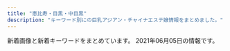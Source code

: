 ```yaml
---
title: "恵比寿・目黒・中目黒"
description: "キーワード別にの巨乳アジアン・チャイナエステ嬢情報をまとめました。"
---
```


新着画像と新着キーワードをまとめています。
2021年06月05日の情報です。

<DmmAffiliateIns />
<KeywordTable
  shops={
    [
    {
        "station": "\u897f\u5c0f\u5c71\u99c5",
        "img_links": [
            "http://www.oasis.esjoho.com/files/001-02.jpg",
            "http://www.oasis.esjoho.com/img/ttl_info.png",
            "http://www.oasis.esjoho.com/files/005.jpg",
            "http://www.oasis.esjoho.com/files/004-02.jpg",
            "http://www.oasis.esjoho.com/img/tel.png",
            "http://www.oasis.esjoho.com/files/001.jpg",
            "http://www.oasis.esjoho.com/files/002.jpg",
            "http://www.oasis.esjoho.com/files/004.jpg",
            "http://www.oasis.esjoho.com/img/ttl_news.png",
            "http://www.oasis.esjoho.com/files/005-02.jpg",
            "http://www.oasis.esjoho.com/files/002-02.jpg",
            "http://www.oasis.esjoho.com/img/goback.jpg",
            "http://www.oasis.esjoho.com/img/pickup.jpg",
            "http://www.oasis.esjoho.com/img/btn_blog.png",
            "http://www.oasis.esjoho.com/img/btn_side_mobile.jpg"
        ],
        "url": "http://www.oasis.esjoho.com/",
        "name": "\u7652\u3057\u5bb6",
        "keywords": {
            "87": 4,
            "86": 2,
            "C": 14,
            "85": 2,
            "D": 6
        }
    },
    {
        "url": "http://angel.jpn.cm/",
        "keywords": {
            "87": 3,
            "88": 4,
            "D": 28,
            "E": 4,
            "C": 40,
            "86": 10,
            "84": 2,
            "85": 6,
            "89": 2
        },
        "name": "Angel-\u30a8\u30f3\u30b8\u30a7\u30eb-",
        "img_links": [
            "http://angel.jpn.cm/images/top01.jpg",
            "http://angel.jpn.cm/images/room2.jpg",
            "http://angel.jpn.cm/photos/sites/3/2017/05/8.jpg",
            "http://angel.jpn.cm/photos/sites/3/2016/08/staff21.jpg",
            "http://angel.jpn.cm/images/girl-z2.jpg",
            "http://angel.jpn.cm/photos/sites/3/2016/08/staff4a.jpg",
            "http://angel.jpn.cm/photos/sites/3/2016/08/staff29a.jpg",
            "http://angel.jpn.cm/photos/sites/3/2019/06/2019060510404179.jpg",
            "http://angel.jpn.cm/photos/sites/3/2019/07/2019071213431954.jpg",
            "http://angel.jpn.cm/photos/sites/3/2019/12/2019122718552430.jpg",
            "http://angel.jpn.cm/images/girl-z1.jpg",
            "http://angel.jpn.cm/images/room6.jpg",
            "http://angel.jpn.cm/photos/sites/3/2019/10/2019100910242499.jpg",
            "http://angel.jpn.cm/images/nbj3.jpg",
            "http://angel.jpn.cm/photos/sites/3/2016/08/staff39.jpg",
            "http://angel.jpn.cm/photos/sites/3/2016/08/staff29.jpg",
            "http://angel.jpn.cm/photos/sites/3/2016/08/staff2a.jpg",
            "http://angel.jpn.cm/photos/sites/3/2021/02/2021021714005240.jpg",
            "http://angel.jpn.cm/photos/sites/3/2016/08/staff8.jpg",
            "http://angel.jpn.cm/photos/sites/3/2018/09/2018091001155585.jpg",
            "http://angel.jpn.cm/images/s_staff.png",
            "http://angel.jpn.cm/photos/sites/3/2016/08/staff25a.jpg",
            "http://angel.jpn.cm/photos/sites/3/2019/07/2019071016030711.jpg",
            "http://angel.jpn.cm/photos/sites/3/2016/08/staff23.jpg",
            "http://angel.jpn.cm/photos/sites/3/2016/08/staff3.jpg",
            "http://angel.jpn.cm/photos/sites/3/2017/12/2017122705371661.jpg",
            "http://angel.jpn.cm/photos/sites/3/2019/12/2019122718552333.jpg",
            "http://angel.jpn.cm/photos/sites/3/2016/08/staff38.jpg",
            "http://angel.jpn.cm/photos/sites/3/2019/12/2019122718552413.jpg",
            "http://angel.jpn.cm/photos/sites/3/2016/08/staff35.jpg",
            "http://angel.jpn.cm/images/info.jpg",
            "http://angel.jpn.cm/photos/sites/3/2016/10/staff01.jpg",
            "http://angel.jpn.cm/photos/sites/3/2016/08/staff7.jpg",
            "http://angel.jpn.cm/photos/sites/3/2016/08/staff25.jpg",
            "http://angel.jpn.cm/photos/sites/3/2018/11/201811011331167.jpg",
            "http://angel.jpn.cm/images/s_pick.png",
            "http://angel.jpn.cm/photos/sites/3/2016/08/staff22.jpg",
            "http://angel.jpn.cm/photos/sites/3/2020/06/2020061515170635.jpg",
            "http://angel.jpn.cm/images/room1.jpg",
            "http://angel.jpn.cm/photos/sites/3/2016/08/staff5.jpg",
            "http://angel.jpn.cm/photos/sites/3/2018/06/2018061505064251.jpg",
            "http://angel.jpn.cm/photos/sites/3/2016/08/staff37.jpg",
            "http://angel.jpn.cm/photos/sites/3/2016/09/staff40a.jpg",
            "http://angel.jpn.cm/photos/sites/3/2021/02/2021022516024747.jpg",
            "http://angel.jpn.cm/photos/sites/3/2019/11/2019111814073465.jpg",
            "http://angel.jpn.cm/photos/sites/3/2020/09/2020092511154515.jpg",
            "http://angel.jpn.cm/photos/sites/3/2016/08/staff24a.jpg",
            "http://angel.jpn.cm/images/room3.jpg",
            "http://angel.jpn.cm/photos/sites/3/2016/08/staff24.jpg",
            "http://angel.jpn.cm/photos/sites/3/2017/12/201712270537317.jpg",
            "http://angel.jpn.cm/photos/sites/3/2016/08/staff4.jpg",
            "http://angel.jpn.cm/photos/sites/3/2018/06/2018061505064271.jpg",
            "http://angel.jpn.cm/photos/sites/3/2016/08/staff28.jpg",
            "http://angel.jpn.cm/photos/sites/3/2016/09/staff40.jpg",
            "http://angel.jpn.cm/photos/sites/3/2017/11/2017112010234266.jpg",
            "http://angel.jpn.cm/photos/sites/3/2017/01/1.jpg",
            "http://angel.jpn.cm/photos/sites/3/2019/06/201906051042276.jpg",
            "http://angel.jpn.cm/photos/sites/3/2017/03/2.jpg",
            "http://angel.jpn.cm/photos/sites/3/2017/11/201711280608539.jpg",
            "http://angel.jpn.cm/images/mobile.jpg",
            "http://angel.jpn.cm/photos/sites/3/2016/08/staff39a.jpg",
            "http://angel.jpn.cm/images/room5.jpg",
            "http://angel.jpn.cm/photos/sites/3/2018/06/2018061601280885.jpg",
            "http://angel.jpn.cm/images/s_news.png",
            "http://angel.jpn.cm/images/top02.jpg",
            "http://angel.jpn.cm/photos/sites/3/2019/11/201911181407260.jpg",
            "http://angel.jpn.cm/images/s_mobile.png",
            "http://angel.jpn.cm/photos/sites/3/2016/08/staff36g.jpg",
            "http://angel.jpn.cm/images/room7.jpg",
            "http://angel.jpn.cm/photos/sites/3/2016/08/staff11.jpg",
            "http://angel.jpn.cm/photos/sites/3/2016/08/staff2.jpg",
            "http://angel.jpn.cm/photos/sites/3/2017/04/1.jpg",
            "http://angel.jpn.cm/photos/sites/3/2016/08/staff28a.jpg",
            "http://angel.jpn.cm/photos/sites/3/2018/06/2018062105525655.jpg",
            "http://angel.jpn.cm/photos/sites/3/2016/08/staff5a.jpg",
            "http://angel.jpn.cm/images/room4.jpg",
            "http://angel.jpn.cm/photos/sites/3/2016/08/staff3a.jpg",
            "http://angel.jpn.cm/photos/sites/3/2016/08/staff14.jpg",
            "http://angel.jpn.cm/photos/sites/3/2016/08/staff22a.jpg",
            "http://angel.jpn.cm/images/s_link.png",
            "http://cdn.dino-es.com/images/logo/150x40DinoEs.png",
            "http://angel.jpn.cm/photos/sites/3/2016/08/staff14a.jpg",
            "http://angel.jpn.cm/photos/sites/3/2016/09/72670992207769698.jpg"
        ],
        "station": "JR\u76ee\u9ed2\u99c5\u6771\u53e3"
    },
    {
        "station": "JR\u76ee\u9ed2\u99c5\u6771\u53e3",
        "name": "\u30d0\u30d9\u30eb",
        "img_links": [
            "https://meguro-babel.com/girl/24.jpg",
            "https://meguro-babel.com/topics/img/157-1.jpg",
            "https://meguro-babel.com/girl/4.jpg",
            "https://meguro-babel.com/girl/7.jpg",
            "https://meguro-babel.com/girl/8.jpg",
            "https://meguro-babel.com/images/img_1.jpg",
            "https://meguro-babel.com/images/room/photo04.jpg",
            "https://meguro-babel.com/girl/15.jpg",
            "https://meguro-babel.com/girl/5.jpg",
            "https://meguro-babel.com/girl/9.jpg",
            "https://meguro-babel.com/topics/img/145-1.jpg",
            "https://meguro-babel.com/images/room/photo03.jpg",
            "https://meguro-babel.com/images/room/photo01.jpg",
            "https://meguro-babel.com/images/topimg4.jpg",
            "https://meguro-babel.com/images/room/photo02.jpg",
            "https://meguro-babel.com/girl/1.jpg",
            "https://meguro-babel.com/topics/img/156-1.jpg",
            "https://meguro-babel.com/images/qr.jpg",
            "https://meguro-babel.com/girl/21.jpg"
        ],
        "keywords": {},
        "url": "https://meguro-babel.com/"
    },
    {
        "station": "JR\u76ee\u9ed2\u99c5\u6771\u53e3",
        "name": "Victoria\u30fb\u30d3\u30af\u30c8\u30ea\u30a2",
        "img_links": [
            "http://victoria.tyo.cm/photos/sites/13/2019/01/2019010506292922.jpg",
            "http://victoria.tyo.cm/photos/sites/13/2020/01/2020011104241542.jpg",
            "http://victoria.tyo.cm/photos/sites/13/2019/04/2019040304024424.jpg",
            "http://victoria.tyo.cm/photos/sites/13/2020/03/2020031904101259.jpg",
            "http://victoria.tyo.cm/photos/sites/13/2019/07/2019070206503156.jpg",
            "http://victoria.tyo.cm/photos/sites/13/2019/05/201905100639429.jpg",
            "http://victoria.tyo.cm/photos/sites/13/2019/10/2019101403232834.jpg",
            "http://victoria.tyo.cm/photos/sites/13/2019/02/2019021206543056.jpg",
            "http://victoria.tyo.cm/photos/sites/13/2020/01/2020011205500461.jpg",
            "http://victoria.tyo.cm/photos/sites/13/2018/12/2018122904422525.jpg",
            "http://victoria.tyo.cm/photos/sites/13/2018/12/2018122701570643.jpg",
            "http://victoria.tyo.cm/photos/sites/13/2019/01/2019010506293526.jpg",
            "http://victoria.tyo.cm/photos/sites/13/2021/02/2021021509575615.jpg",
            "http://victoria.tyo.cm/images/news.jpg",
            "http://victoria.tyo.cm/photos/sites/13/2018/12/2018121502493814.jpg",
            "http://victoria.tyo.cm/photos/sites/13/2020/10/2020100803550565.jpg",
            "http://victoria.tyo.cm/photos/sites/13/2020/02/2020021307433041.jpg",
            "http://victoria.tyo.cm/photos/sites/13/2020/02/2020020104570910.jpg",
            "http://victoria.tyo.cm/images/room3.jpg",
            "http://victoria.tyo.cm/images/face.jpg",
            "http://victoria.tyo.cm/photos/sites/13/2019/01/2019011103510521.jpg",
            "http://victoria.tyo.cm/photos/sites/13/2018/12/2018121502493953.jpg",
            "http://victoria.tyo.cm/photos/sites/13/2019/12/2019120904521737.jpg",
            "http://victoria.tyo.cm/photos/sites/13/2019/12/2019120904521188.jpg",
            "http://victoria.tyo.cm/images/pick.jpg",
            "http://victoria.tyo.cm/images/room1.jpg",
            "http://victoria.tyo.cm/images/room2.jpg",
            "http://victoria.tyo.cm/photos/sites/13/2019/02/2019021407162693.jpg",
            "http://victoria.tyo.cm/photos/sites/13/2019/01/2019012509505197.jpg",
            "http://victoria.tyo.cm/photos/sites/13/2020/02/202002030340133.jpg",
            "http://victoria.tyo.cm/photos/sites/13/2019/04/2019041807165826.jpg",
            "http://victoria.tyo.cm/photos/sites/13/2019/01/2019012108071242.jpg",
            "http://victoria.tyo.cm/images/s_staff.png",
            "https://www.a-side.com/ad/koko/include/banner/koko_125x125.png",
            "http://victoria.tyo.cm/photos/sites/13/2019/06/2019061005275095.jpg",
            "http://victoria.tyo.cm/photos/sites/13/2019/08/2019080607062415.jpg",
            "http://victoria.tyo.cm/photos/sites/13/2020/01/2020012005552622.jpg",
            "http://victoria.tyo.cm/photos/sites/13/2018/12/2018122701570616.jpg",
            "http://victoria.tyo.cm/photos/sites/13/2018/12/2018122904411765.jpg",
            "http://victoria.tyo.cm/photos/sites/13/2019/12/2019120406433710.jpg",
            "http://victoria.tyo.cm/images/top.jpg",
            "http://victoria.tyo.cm/photos/sites/13/2020/01/2020012005552181.jpg",
            "http://victoria.tyo.cm/photos/sites/13/2019/12/2019120106181894.jpg",
            "http://victoria.tyo.cm/photos/sites/13/2019/10/2019100904082968.jpg",
            "http://victoria.tyo.cm/images/room4.jpg",
            "http://victoria.tyo.cm/photos/sites/13/2018/12/2018121502493847.jpg",
            "http://victoria.tyo.cm/photos/sites/13/2018/12/2018121502493879.jpg",
            "http://victoria.tyo.cm/images/mobile.jpg",
            "http://victoria.tyo.cm/photos/sites/13/2019/01/2019012509534353.jpg",
            "http://victoria.tyo.cm/photos/sites/13/2019/02/2019022703022355.jpg"
        ],
        "url": "http://victoria.tyo.cm/",
        "keywords": {
            "82": 2,
            "E": 3,
            "93": 1,
            "F": 1,
            "C": 7,
            "86": 10,
            "G": 1,
            "D": 21,
            "87": 4,
            "89": 1,
            "83": 7,
            "85": 8
        }
    },
    {
        "img_links": [
            "http://www.himawari-aroma.xyz/images/staff/3/mayu.png",
            "http://www.himawari-aroma.xyz/images/shop/4/1.jpg",
            "http://www.himawari-aroma.xyz/images/shop/1.png",
            "http://www.himawari-aroma.xyz/images/psd/off.jpg",
            "http://www.himawari-aroma.xyz/images/shop/4/2.jpg",
            "http://www.himawari-aroma.xyz/images/13.png",
            "http://www.himawari-aroma.xyz/images/staff/3/ami.png",
            "http://www.himawari-aroma.xyz/images/sys.jpg"
        ],
        "url": "http://www.himawari-aroma.xyz/",
        "name": "\u3072\u307e\u308f\u308a",
        "station": "JR\u6075\u6bd4\u5bff\u99c5\u897f\u53e3",
        "keywords": {}
    },
    {
        "station": "JR\u76ee\u9ed2\u99c5\u6771\u53e3",
        "keywords": {},
        "url": "http://kintsuki.este88.com/",
        "img_links": [
            "http://kintsuki.este88.com/gals/yuyu1.jpg",
            "http://kintsuki.este88.com/images/r01.jpg",
            "http://kintsuki.este88.com/gals/mika1.jpg",
            "http://kintsuki.este88.com/gals/rei1.jpg",
            "http://kintsuki.este88.com/gals/kaori1.jpg",
            "http://kintsuki.este88.com/images/r04.jpg",
            "http://kintsuki.este88.com/images/r02.jpg",
            "http://kintsuki.este88.com/gals/koyuki1.jpg",
            "http://kintsuki.este88.com/gals/kana1.jpg",
            "http://kintsuki.este88.com/gals/kixyoko1.jpg",
            "http://kintsuki.este88.com/images/ph1.jpg",
            "http://kintsuki.este88.com/gals/momo1.jpg",
            "http://kintsuki.este88.com/gals/rina1.jpg"
        ],
        "name": "\u91d1\u306e\u6708"
    },
    {
        "img_links": [
            "http://nakamegurofun.com/files/003fa9d.jpg",
            "http://nakamegurofun.com/files/0064f22.jpg",
            "http://nakamegurofun.com/images/main_top.png",
            "http://nakamegurofun.com/files/006-020964.jpg",
            "http://nakamegurofun.com/files/002fa9d.jpg",
            "http://nakamegurofun.com/files/0080964.jpg",
            "http://nakamegurofun.com/images/service91a6.png",
            "http://nakamegurofun.com/files/0034f22.jpg",
            "http://nakamegurofun.com/images/s2.jpg",
            "http://nakamegurofun.com/images/s1.jpg",
            "http://nakamegurofun.com/files/007-030964.jpg",
            "http://nakamegurofun.com/images/infotiao1.jpg",
            "http://nakamegurofun.com/images/s4.jpg",
            "http://nakamegurofun.com/files/006-030964.jpg",
            "http://nakamegurofun.com/files/008-030964.jpg",
            "http://nakamegurofun.com/files/002-020964.jpg",
            "http://nakamegurofun.com/files/0070964.jpg",
            "http://nakamegurofun.com/files/007fa9d.jpg",
            "http://nakamegurofun.com/images/xian.png",
            "http://nakamegurofun.com/images/tel.png",
            "http://nakamegurofun.com/images/s3.jpg",
            "http://nakamegurofun.com/files/003-020964.jpg",
            "http://nakamegurofun.com/files/005-020964.jpg",
            "http://nakamegurofun.com/images/shop/shop04.jpg",
            "http://nakamegurofun.com/images/main_bottom.png",
            "http://nakamegurofun.com/images/zi_massage.png",
            "http://nakamegurofun.com/files/0030964.jpg",
            "http://nakamegurofun.com/files/008-020964.jpg",
            "http://nakamegurofun.com/files/008fa9d.jpg",
            "http://nakamegurofun.com/files/0024f22.jpg",
            "http://nakamegurofun.com/files/0054f22.jpg",
            "http://nakamegurofun.com/files/003-030964.jpg",
            "http://nakamegurofun.com/files/006fa9d.jpg",
            "http://nakamegurofun.com/images/s5.jpg",
            "http://nakamegurofun.com/files/0050964.jpg",
            "http://nakamegurofun.com/files/007-020964.jpg",
            "http://nakamegurofun.com/files/005-030964.jpg",
            "http://nakamegurofun.com/images/zi_staff.png",
            "http://nakamegurofun.com/files/0020964.jpg",
            "http://nakamegurofun.com/files/0084f22.jpg",
            "http://nakamegurofun.com/files/002-030964.jpg",
            "http://nakamegurofun.com/images/shop/shop02.jpg",
            "http://nakamegurofun.com/images/shop/shop03.jpg",
            "http://nakamegurofun.com/files/0074f22.jpg",
            "http://nakamegurofun.com/files/0060964.jpg",
            "http://nakamegurofun.com/files/005fa9d.jpg",
            "http://nakamegurofun.com/images/shop/shop01.jpg"
        ],
        "station": "\u4e2d\u76ee\u9ed2\u99c5\u897f\u53e3",
        "keywords": {
            "87": 4,
            "C": 1,
            "85": 1,
            "88": 1,
            "D": 5
        },
        "name": "Flower \uff5e\u30d5\u30e9\u30ef\u30fc\uff5e",
        "url": "http://nakamegurofun.com/"
    },
    {
        "img_links": [
            "https://lumia.tokyo/images/therapist/th_rei.jpg",
            "https://lumia.tokyo/images/therapist/th_sora.jpg",
            "https://lumia.tokyo/images/slide/new_open_sp.jpg",
            "https://lumia.tokyo/images/therapist/th_hina2.jpg",
            "https://lumia.tokyo/images/therapist/th_nana.jpg",
            "https://lumia.tokyo/images/therapist/th_mio.jpg",
            "https://lumia.tokyo/images/therapist/th_hina.jpg",
            "https://lumia.tokyo/images/therapist/th_mio2.jpg",
            "https://lumia.tokyo/images/therapist/th_rin.jpg",
            "https://lumia.tokyo/images/slide/main_slide_campaign_sp.jpg",
            "https://lumia.tokyo/images/therapist/th_hana.jpg"
        ],
        "url": "https://lumia.tokyo/",
        "station": "\u4e2d\u76ee\u9ed2\u99c5",
        "keywords": {
            "D": 2,
            "C": 12,
            "80": 2
        },
        "name": "Lumia\uff5e\u30eb\u30df\u30a2"
    },
    {
        "img_links": [
            "http://with-you.tyo.cm/photos/sites/6/2019/11/2019112916075813.jpg",
            "http://with-you.tyo.cm/images/s_recuit.jpg",
            "http://with-you.tyo.cm/photos/sites/6/2019/12/2019121017051599.jpg",
            "http://with-you.tyo.cm/photos/sites/6/2019/02/2019021818395644.jpg",
            "http://with-you.tyo.cm/photos/sites/6/2020/06/2020061515330329.jpg",
            "http://with-you.tyo.cm/photos/sites/6/2019/10/2019102716505281.jpg",
            "http://with-you.tyo.cm/photos/sites/6/2020/09/2020092511214697.jpg",
            "http://with-you.tyo.cm/images/s_news.jpg",
            "http://with-you.tyo.cm/photos/sites/6/2019/12/2019121914290846.jpg",
            "http://with-you.tyo.cm/photos/sites/6/2020/03/2020032714573892.jpg",
            "http://with-you.tyo.cm/photos/sites/6/2019/11/2019112214502832.jpg",
            "http://with-you.tyo.cm/images/s_pick.jpg",
            "http://with-you.tyo.cm/photos/sites/6/2019/12/2019121914290210.jpg",
            "http://with-you.tyo.cm/images/s_link.jpg",
            "http://with-you.tyo.cm/photos/sites/6/2021/04/2021041715082929.jpg",
            "http://with-you.tyo.cm/photos/sites/6/2019/11/2019112517122617.jpg",
            "http://with-you.tyo.cm/photos/sites/6/2019/02/2019021818404723.jpg",
            "http://with-you.tyo.cm/photos/sites/6/2019/11/2019110806175615.jpg",
            "http://with-you.tyo.cm/photos/sites/6/2019/11/2019110107572662.jpg",
            "http://with-you.tyo.cm/images/top.png",
            "http://with-you.tyo.cm/photos/sites/6/2019/03/2019030615474648.jpg",
            "http://with-you.tyo.cm/photos/sites/6/2019/11/2019110806175734.jpg",
            "http://with-you.tyo.cm/images/s_staff.jpg",
            "http://with-you.tyo.cm/photos/sites/6/2019/12/2019121017051597.jpg",
            "http://with-you.tyo.cm/photos/sites/6/2019/10/2019102716505124.jpg",
            "http://with-you.tyo.cm/photos/sites/6/2019/11/2019112916080552.jpg",
            "http://with-you.tyo.cm/photos/sites/6/2020/03/2020032714542799.jpg",
            "http://with-you.tyo.cm/photos/sites/6/2019/11/2019110108002447.jpg",
            "http://with-you.tyo.cm/photos/sites/6/2019/11/2019112916075124.jpg",
            "http://with-you.tyo.cm/photos/sites/6/2019/11/2019112517121980.jpg",
            "http://with-you.tyo.cm/photos/sites/6/2019/11/2019111915264240.jpg",
            "http://with-you.tyo.cm/photos/sites/6/2020/06/2020061515324852.jpg",
            "http://with-you.tyo.cm/photos/sites/6/2019/06/2019060510455732.jpg",
            "http://with-you.tyo.cm/photos/sites/6/2019/02/2019021816155116.jpg",
            "http://with-you.tyo.cm/photos/sites/6/2019/11/2019110107573374.jpg",
            "http://with-you.tyo.cm/photos/sites/6/2019/11/2019112214503286.jpg",
            "http://with-you.tyo.cm/photos/sites/6/2019/11/2019111915264046.jpg",
            "http://with-you.tyo.cm/photos/sites/6/2019/11/2019110606012817.jpg",
            "http://with-you.tyo.cm/photos/sites/6/2019/11/2019110108001772.jpg",
            "http://with-you.tyo.cm/photos/sites/6/2019/02/2019021816145119.jpg"
        ],
        "keywords": {
            "\u80f8": 2,
            "C": 36,
            "D": 18
        },
        "station": "JR\u76ee\u9ed2\u99c5\u6771\u53e3",
        "url": "http://with-you.tyo.cm",
        "name": "With you\u30fb\u30a6\u30a3\u30ba\u30e6\u30fc"
    },
    {
        "name": "\u307f\u3086\u304d",
        "url": "http://iyashi-kokoro.info/",
        "keywords": {
            "86": 38,
            "87": 3,
            "85": 5,
            "88": 7,
            "D": 40,
            "C": 7,
            "E": 13
        },
        "img_links": [
            "http://iyashi-kokoro.info/img/st56.jpg",
            "http://iyashi-kokoro.info/img/s64.jpg",
            "http://iyashi-kokoro.info/i/img/st44.jpg",
            "http://iyashi-kokoro.info/i/img/st65.jpg",
            "http://iyashi-kokoro.info/img/st43.jpg",
            "http://iyashi-kokoro.info/i/img/st55.jpg",
            "http://iyashi-kokoro.info/i/img/st43.jpg",
            "http://iyashi-kokoro.info/img/st55.jpg",
            "http://iyashi-kokoro.info/i/img/st52.jpg",
            "http://iyashi-kokoro.info/img/st32.jpg",
            "http://iyashi-kokoro.info/i/img/r1.jpg",
            "http://iyashi-kokoro.info/img/st50.jpg",
            "http://iyashi-kokoro.info/img/st58.jpg",
            "http://iyashi-kokoro.info/img/botton.jpg",
            "http://iyashi-kokoro.info/img/s63.jpg",
            "http://iyashi-kokoro.info/img/st51.jpg",
            "http://iyashi-kokoro.info/img/st20.jpg",
            "http://iyashi-kokoro.info/i/img/st49.jpg",
            "http://iyashi-kokoro.info/img/mo.png",
            "http://iyashi-kokoro.info/img/s65.jpg",
            "http://iyashi-kokoro.info/img/st53.jpg",
            "http://iyashi-kokoro.info/img/st46.jpg",
            "http://iyashi-kokoro.info/i/img/r2.jpg",
            "http://iyashi-kokoro.info/img/st41.jpg",
            "http://iyashi-kokoro.info/img/st39.jpg",
            "http://iyashi-kokoro.info/i/img/st57.jpg",
            "http://iyashi-kokoro.info/img/st49.jpg",
            "http://iyashi-kokoro.info/img/st61.jpg",
            "http://iyashi-kokoro.info/img/st40.jpg",
            "http://iyashi-kokoro.info/img/st29.jpg",
            "http://iyashi-kokoro.info/img/st65.jpg",
            "http://iyashi-kokoro.info/img/st62.jpg",
            "http://iyashi-kokoro.info/img/st64.jpg",
            "http://iyashi-kokoro.info/img/st60.jpg",
            "http://iyashi-kokoro.info/i/img/st54.jpg",
            "http://iyashi-kokoro.info/img/s55.jpg",
            "http://iyashi-kokoro.info/img/st52.jpg",
            "http://iyashi-kokoro.info/img/s60.jpg",
            "http://iyashi-kokoro.info/img/st54.jpg",
            "http://iyashi-kokoro.info/img/st44.jpg",
            "http://iyashi-kokoro.info/img/fla.jpg",
            "http://iyashi-kokoro.info/i/img/st41.jpg",
            "http://iyashi-kokoro.info/img/s58.jpg",
            "http://iyashi-kokoro.info/img/st59.jpg",
            "http://iyashi-kokoro.info/img/s18.jpg",
            "http://iyashi-kokoro.info/i/img/st59.jpg",
            "http://iyashi-kokoro.info/i/img/r3.jpg",
            "http://iyashi-kokoro.info/img/s61.jpg",
            "http://iyashi-kokoro.info/i/img/s1.jpg",
            "http://iyashi-kokoro.info/i/img/st20.jpg",
            "http://iyashi-kokoro.info/i/img/st56.jpg",
            "http://iyashi-kokoro.info/i/img/st62.jpg",
            "http://iyashi-kokoro.info/i/img/st63.jpg",
            "http://iyashi-kokoro.info/img/s57.jpg",
            "http://iyashi-kokoro.info/i/img/st51.jpg",
            "http://iyashi-kokoro.info/i/img/s4.jpg",
            "http://iyashi-kokoro.info/i/img/r4.jpg",
            "http://iyashi-kokoro.info/img/s59.jpg",
            "http://iyashi-kokoro.info/i/img/st42.jpg",
            "http://iyashi-kokoro.info/i/img/st58.jpg",
            "http://iyashi-kokoro.info/i/img/st32.jpg",
            "http://iyashi-kokoro.info/img/s54.jpg",
            "http://iyashi-kokoro.info/img/st42.jpg",
            "http://iyashi-kokoro.info/i/img/st29.jpg",
            "http://iyashi-kokoro.info/i/img/s3.jpg",
            "http://iyashi-kokoro.info/i/img/st64.jpg",
            "http://iyashi-kokoro.info/i/img/s2.jpg",
            "http://iyashi-kokoro.info/img/st63.jpg",
            "http://iyashi-kokoro.info/img/s56.jpg",
            "http://iyashi-kokoro.info/i/img/r6.jpg",
            "http://iyashi-kokoro.info/img/st57.jpg",
            "http://iyashi-kokoro.info/i/img/st60.jpg",
            "http://iyashi-kokoro.info/i/img/r5.jpg",
            "http://iyashi-kokoro.info/img/cam.jpg",
            "http://iyashi-kokoro.info/i/img/st61.jpg",
            "http://iyashi-kokoro.info/i/img/st53.jpg",
            "http://iyashi-kokoro.info/i/img/st39.jpg",
            "http://iyashi-kokoro.info/i/img/st40.jpg",
            "http://iyashi-kokoro.info/img/s62.jpg",
            "http://iyashi-kokoro.info/i/img/st50.jpg"
        ],
        "station": "JR\u76ee\u9ed2\u99c5\u6771\u53e3"
    },
    {
        "station": "JR\u6075\u6bd4\u5bff\u897f\u53e3",
        "img_links": [
            "http://sakuramadmin.jpest.net/uploads//2021051616285979-e1621182557998.jpeg",
            "http://sakuram.jpest.net/images/c5.jpg",
            "http://sakuram.jpest.net/images/c3.jpg",
            "http://sakuram.jpest.net/images/sp_tit_new.jpg",
            "http://sakuram.jpest.net/images/c1.jpg",
            "http://sakuramadmin.jpest.net/uploads//2021051906122737-scaled-e1621404764474.jpeg",
            "http://sakuramadmin.jpest.net/uploads//2021031911065558-e1616152029628.jpeg",
            "http://sakuramadmin.jpest.net/uploads//2021060403001280.jpg",
            "http://sakuram.jpest.net/images/c8.jpg",
            "http://sakuramadmin.jpest.net/uploads//2021052304205836-e1621743673429.jpeg",
            "http://sakuram.jpest.net/images/tit_staff.jpg",
            "http://sakuram.jpest.net/images/g0.jpg",
            "http://sakuram.jpest.net/images/sp_tit_massage.jpg",
            "http://sakuram.jpest.net/images/c9.jpg",
            "http://sakuram.jpest.net/images/c7.jpg",
            "http://sakuramadmin.jpest.net/uploads//2021031911072093-e1616152076234.jpeg",
            "http://sakuram.jpest.net/images/tit_pro.jpg",
            "http://sakuram.jpest.net/images/tel.png",
            "http://sakuramadmin.jpest.net/uploads//2021031911082377-e1616152110616.jpeg",
            "http://sakuram.jpest.net/images/c4.jpg",
            "http://sakuram.jpest.net/images/top.jpg",
            "http://sakuram.jpest.net/images/tit_massage.jpg",
            "http://sakuram.jpest.net/images/c6.jpg",
            "http://sakuram.jpest.net/images/tit_sch.jpg",
            "http://sakuramadmin.jpest.net/uploads//2021050608205136-e1620289297840.jpeg",
            "http://sakuramadmin.jpest.net/uploads//2021051404342418-e1620966876658.jpeg",
            "http://sakuram.jpest.net/images/acc.jpg",
            "http://sakuram.jpest.net/images/c2.jpg",
            "http://sakuramadmin.jpest.net/uploads//2021051616283953-e1621182530874.jpeg",
            "http://sakuram.jpest.net/images/sp_tit_staff.jpg",
            "http://sakuram.jpest.net/images/sp_tit_pro.jpg",
            "http://sakuram.jpest.net/images/tit_new.jpg",
            "http://sakuram.jpest.net/images/sp_tit_pick.jpg"
        ],
        "keywords": {
            "E": 1,
            "C": 1,
            "86": 1
        },
        "url": "http://sakuram.jpest.net/",
        "name": "\u685c\u6e80\u958b"
    },
    {
        "station": "JR\u76ee\u9ed2\u99c5\u897f\u53e3",
        "img_links": [
            "http://onlyone.tyo.cm/images/room1.jpg",
            "http://onlyone.tyo.cm/photos/sites/5/2021/02/202102181024101.jpg",
            "http://onlyone.tyo.cm/photos/sites/5/2019/12/2019121715483135.jpg",
            "http://onlyone.tyo.cm/photos/sites/5/2020/01/2020011412572423.jpg",
            "http://onlyone.tyo.cm/photos/sites/5/2019/05/2019052911352557.jpg",
            "http://onlyone.tyo.cm/photos/sites/5/2020/09/2020092617301564.jpg",
            "http://onlyone.tyo.cm/images/new.jpg",
            "http://onlyone.tyo.cm/photos/sites/5/2019/02/2019022310345266.jpg",
            "http://onlyone.tyo.cm/photos/sites/5/2019/07/201907171609201.jpg",
            "http://onlyone.tyo.cm/photos/sites/5/2019/07/2019070711031982.jpg",
            "http://onlyone.tyo.cm/photos/sites/5/2019/06/2019060510384975.jpg",
            "http://onlyone.tyo.cm/photos/sites/5/2021/05/2021050615551714.jpg",
            "http://onlyone.tyo.cm/photos/sites/5/2020/06/2020060815500896.jpg",
            "http://onlyone.tyo.cm/photos/sites/5/2020/05/2020051419324761.jpg",
            "http://onlyone.tyo.cm/photos/sites/5/2021/02/2021022515094363.jpg",
            "http://onlyone.tyo.cm/photos/sites/5/2020/01/2020011413500417.jpg",
            "http://onlyone.tyo.cm/photos/sites/5/2020/01/2020011413501066.jpg",
            "http://onlyone.tyo.cm/images/acc1.jpg",
            "http://onlyone.tyo.cm/photos/sites/5/2019/07/2019071716092046.jpg",
            "http://onlyone.tyo.cm/photos/sites/5/2019/06/2019060510472559.jpg",
            "http://onlyone.tyo.cm/photos/sites/5/2018/07/2018071709241386.jpg",
            "http://onlyone.tyo.cm/photos/sites/5/2020/07/2020070217061815.jpg",
            "http://onlyone.tyo.cm/photos/sites/5/2020/09/2020090210405221.jpg",
            "http://onlyone.tyo.cm/photos/sites/5/2019/08/2019082610481667.jpg",
            "http://onlyone.tyo.cm/photos/sites/5/2018/06/2018062904050630.jpg",
            "http://onlyone.tyo.cm/photos/sites/5/2021/03/2021030316101022.jpg",
            "http://onlyone.tyo.cm/photos/sites/5/2019/08/2019080815010066.jpg",
            "http://onlyone.tyo.cm/photos/sites/5/2019/11/2019110105153240.jpg",
            "http://onlyone.tyo.cm/images/s_link.png",
            "http://onlyone.tyo.cm/photos/sites/5/2020/09/2020092510524025.jpg",
            "http://onlyone.tyo.cm/photos/sites/5/2020/02/2020022610121615.jpg",
            "http://onlyone.tyo.cm/photos/sites/5/2019/12/2019120510353312.jpg",
            "http://onlyone.tyo.cm/photos/sites/5/2020/09/2020092510523998.jpg",
            "http://onlyone.tyo.cm/photos/sites/5/2019/05/2019050915292562.jpg",
            "http://onlyone.tyo.cm/photos/sites/5/2018/03/2018031607430562.jpg",
            "http://onlyone.tyo.cm/images/acc2.jpg",
            "http://onlyone.tyo.cm/images/room4.jpg",
            "http://onlyone.tyo.cm/photos/sites/5/2019/11/2019112117013754.jpg",
            "http://onlyone.tyo.cm/photos/sites/5/2018/11/2018112110301745.jpg",
            "http://onlyone.tyo.cm/images/room3.jpg",
            "http://onlyone.tyo.cm/photos/sites/5/2021/03/2021030316101626.jpg",
            "http://onlyone.tyo.cm/photos/sites/5/2019/03/2019030418403098.jpg",
            "http://onlyone.tyo.cm/images/acc4.jpg",
            "http://onlyone.tyo.cm/photos/sites/5/2018/08/2018082407542866.jpg",
            "http://onlyone.tyo.cm/photos/sites/5/2020/09/2020092510523723.jpg",
            "http://onlyone.tyo.cm/images/room2.jpg",
            "http://onlyone.tyo.cm/photos/sites/5/2021/02/202102201049167.jpg",
            "http://onlyone.tyo.cm/photos/sites/5/2021/02/2021021810240848.jpg",
            "http://onlyone.tyo.cm/photos/sites/5/2018/11/2018110713255310.jpg",
            "http://onlyone.tyo.cm/photos/sites/5/2019/07/2019070616424775.jpg",
            "http://onlyone.tyo.cm/photos/sites/5/2021/02/2021022216501749.jpg",
            "http://onlyone.tyo.cm/photos/sites/5/2019/11/2019110105152849.jpg",
            "http://onlyone.tyo.cm/photos/sites/5/2019/01/2019011814353078.jpg",
            "http://onlyone.tyo.cm/photos/sites/5/2018/10/201810181432433.jpg",
            "http://onlyone.tyo.cm/photos/sites/5/2018/08/2018080308152252.jpg",
            "http://onlyone.tyo.cm/photos/sites/5/2019/02/2019022310334774.jpg",
            "http://onlyone.tyo.cm/photos/sites/5/2020/09/2020092218541894.jpg",
            "http://onlyone.tyo.cm/photos/sites/5/2020/07/2020070215334437.jpg",
            "http://onlyone.tyo.cm/photos/sites/5/2019/01/2019013017371133.jpg",
            "http://onlyone.tyo.cm/photos/sites/5/2018/09/2018092710191274.jpg",
            "http://onlyone.tyo.cm/photos/sites/5/2017/11/2017112708111797.jpg",
            "http://onlyone.tyo.cm/images/line.jpg",
            "http://onlyone.tyo.cm/photos/sites/5/2020/03/2020031716151746.jpg",
            "http://onlyone.tyo.cm/images/top.png",
            "http://onlyone.tyo.cm/images/acc3.jpg",
            "http://onlyone.tyo.cm/images/s_staff.png"
        ],
        "url": "http://onlyone.tyo.cm/",
        "keywords": {
            "E": 2,
            "83": 3,
            "84": 1,
            "D": 26,
            "85": 8,
            "C": 4,
            "86": 11,
            "87": 6,
            "F": 1,
            "88": 3
        },
        "name": "OnlyOne"
    },
    {
        "keywords": {},
        "img_links": [
            "http://www.ourstarts.site/uploads/200729/1-200H9140Q13E.jpg",
            "http://www.ourstarts.site/uploads/200729/1-200H9141612609.jpg",
            "http://www.ourstarts.site/templets/default/picture/news.png",
            "http://www.ourstarts.site/uploads/allimg/200729/1-200H9141213.jpg",
            "http://www.ourstarts.site/templets/default/images/t2.jpg",
            "http://www.ourstarts.site/templets/default/picture/staff.png",
            "http://www.ourstarts.site/templets/default/images/t3.jpg",
            "http://www.ourstarts.site/templets/default/picture/foot_tel.png",
            "http://www.ourstarts.site/uploads/allimg/200729/1-200H9141229.jpg",
            "http://www.ourstarts.site/uploads/200729/1-200H9140K5J4.jpg",
            "http://www.ourstarts.site/templets/default/picture/head_tell.png",
            "http://www.ourstarts.site/templets/default/picture/right.png",
            "http://www.ourstarts.site/uploads/allimg/200729/1-200H9141912.jpg",
            "http://www.ourstarts.site/templets/default/picture/timg (1).png",
            "http://www.ourstarts.site/uploads/180917/1-1P91G6122J28.jpg",
            "http://www.ourstarts.site/templets/default/images/t1.jpg",
            "http://www.ourstarts.site/templets/default/picture/close.png",
            "http://www.ourstarts.site/templets/default/picture/tel_contact.png"
        ],
        "name": "\u30cb\u30e3\u30fc\u30cb\u30e3\u30fc",
        "station": "JR\u6075\u6bd4\u5bff\u99c5\u897f\u53e3",
        "url": "http://www.ourstarts.site/"
    },
    {
        "url": "http://ms-mens.com/",
        "img_links": [
            "http://ms-mens.com/img/access/road01.jpg",
            "http://ms-mens.com/img/conmsg.png",
            "http://ms-mens.com/pic/topimg1.jpg",
            "http://ms-mens.com/pic/topimg2.jpg",
            "http://ms-mens.com/img/mainft.jpg",
            "http://ms-mens.com/img/access/roaddm.png",
            "http://ms-mens.com/pic/topimg3.jpg",
            "http://ms-mens.com/img/access/road03.jpg",
            "http://ms-mens.com/img/ttl_staff.png",
            "http://ms-mens.com/staff/sayuri/01.jpg",
            "http://ms-mens.com/img/ttl_concept.png",
            "http://ms-mens.com/pic/head.jpg",
            "http://ms-mens.com/staff/yuri/01.jpg",
            "http://ms-mens.com/img/foot.jpg",
            "http://ms-mens.com/img/access/road02.jpg",
            "http://ms-mens.com/staff/aya/01.jpg"
        ],
        "keywords": {
            "C": 7
        },
        "name": "\u30c8\u30f3\u30c8\u30f3",
        "station": "JR\u6075\u6bd4\u5bff\u99c5\u897f\u53e3"
    }
]
}
/>
<DmmAffiliateScript />
